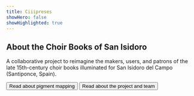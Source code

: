 ```yaml
---
title: Ciiipreses
showHero: false
showHighlighted: true
---
```


## About the Choir Books of San Isidoro

A collaborative project to reimagine the makers, users, and patrons of the late 15th-century choir books illuminated for San Isidoro del Campo (Santiponce, Spain).

<ButtonWrapper>
  <Button href="https://www.mdpi.com/2076-3417/14/16/6857">Read about pigment mapping</Button>
  <Button href="/about">Read about the project and team</Button>
</ButtonWrapper>
